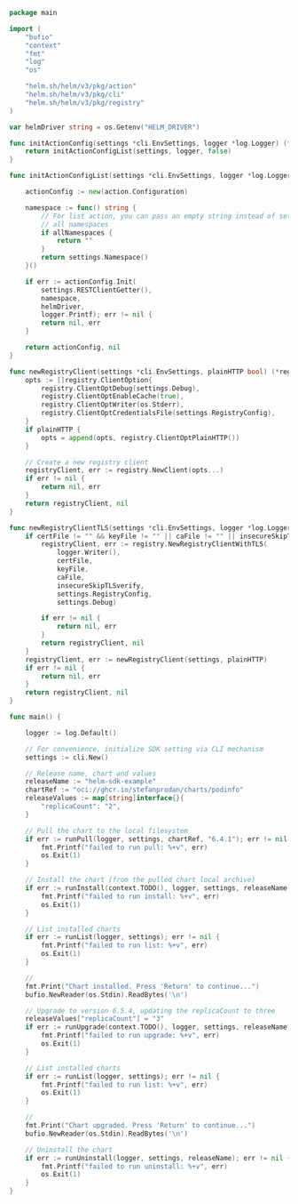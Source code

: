 ```go
package main

import (
	"bufio"
	"context"
	"fmt"
	"log"
	"os"

	"helm.sh/helm/v3/pkg/action"
	"helm.sh/helm/v3/pkg/cli"
	"helm.sh/helm/v3/pkg/registry"
)

var helmDriver string = os.Getenv("HELM_DRIVER")

func initActionConfig(settings *cli.EnvSettings, logger *log.Logger) (*action.Configuration, error) {
	return initActionConfigList(settings, logger, false)
}

func initActionConfigList(settings *cli.EnvSettings, logger *log.Logger, allNamespaces bool) (*action.Configuration, error) {

	actionConfig := new(action.Configuration)

	namespace := func() string {
		// For list action, you can pass an empty string instead of settings.Namespace() to list
		// all namespaces
		if allNamespaces {
			return ""
		}
		return settings.Namespace()
	}()

	if err := actionConfig.Init(
		settings.RESTClientGetter(),
		namespace,
		helmDriver,
		logger.Printf); err != nil {
		return nil, err
	}

	return actionConfig, nil
}

func newRegistryClient(settings *cli.EnvSettings, plainHTTP bool) (*registry.Client, error) {
	opts := []registry.ClientOption{
		registry.ClientOptDebug(settings.Debug),
		registry.ClientOptEnableCache(true),
		registry.ClientOptWriter(os.Stderr),
		registry.ClientOptCredentialsFile(settings.RegistryConfig),
	}
	if plainHTTP {
		opts = append(opts, registry.ClientOptPlainHTTP())
	}

	// Create a new registry client
	registryClient, err := registry.NewClient(opts...)
	if err != nil {
		return nil, err
	}
	return registryClient, nil
}

func newRegistryClientTLS(settings *cli.EnvSettings, logger *log.Logger, certFile, keyFile, caFile string, insecureSkipTLSverify, plainHTTP bool) (*registry.Client, error) {
	if certFile != "" && keyFile != "" || caFile != "" || insecureSkipTLSverify {
		registryClient, err := registry.NewRegistryClientWithTLS(
			logger.Writer(),
			certFile,
			keyFile,
			caFile,
			insecureSkipTLSverify,
			settings.RegistryConfig,
			settings.Debug)

		if err != nil {
			return nil, err
		}
		return registryClient, nil
	}
	registryClient, err := newRegistryClient(settings, plainHTTP)
	if err != nil {
		return nil, err
	}
	return registryClient, nil
}

func main() {

	logger := log.Default()

	// For convenience, initialize SDK setting via CLI mechanism
	settings := cli.New()

	// Release name, chart and values
	releaseName := "helm-sdk-example"
	chartRef := "oci://ghcr.io/stefanprodan/charts/podinfo"
	releaseValues := map[string]interface{}{
		"replicaCount": "2",
	}

	// Pull the chart to the local filesystem
	if err := runPull(logger, settings, chartRef, "6.4.1"); err != nil {
		fmt.Printf("failed to run pull: %+v", err)
		os.Exit(1)
	}

	// Install the chart (from the pulled chart local archive)
	if err := runInstall(context.TODO(), logger, settings, releaseName, "./podinfo-6.4.1.tgz", "", releaseValues); err != nil {
		fmt.Printf("failed to run install: %+v", err)
		os.Exit(1)
	}

	// List installed charts
	if err := runList(logger, settings); err != nil {
		fmt.Printf("failed to run list: %+v", err)
		os.Exit(1)
	}

	//
	fmt.Print("Chart installed. Press 'Return' to continue...")
	bufio.NewReader(os.Stdin).ReadBytes('\n')

	// Upgrade to version 6.5.4, updating the replicaCount to three
	releaseValues["replicaCount"] = "3"
	if err := runUpgrade(context.TODO(), logger, settings, releaseName, chartRef, "6.5.4", releaseValues); err != nil {
		fmt.Printf("failed to run upgrade: %+v", err)
		os.Exit(1)
	}

	// List installed charts
	if err := runList(logger, settings); err != nil {
		fmt.Printf("failed to run list: %+v", err)
		os.Exit(1)
	}

	//
	fmt.Print("Chart upgraded. Press 'Return' to continue...")
	bufio.NewReader(os.Stdin).ReadBytes('\n')

	// Uninstall the chart
	if err := runUninstall(logger, settings, releaseName); err != nil {
		fmt.Printf("failed to run uninstall: %+v", err)
		os.Exit(1)
	}
}

```
